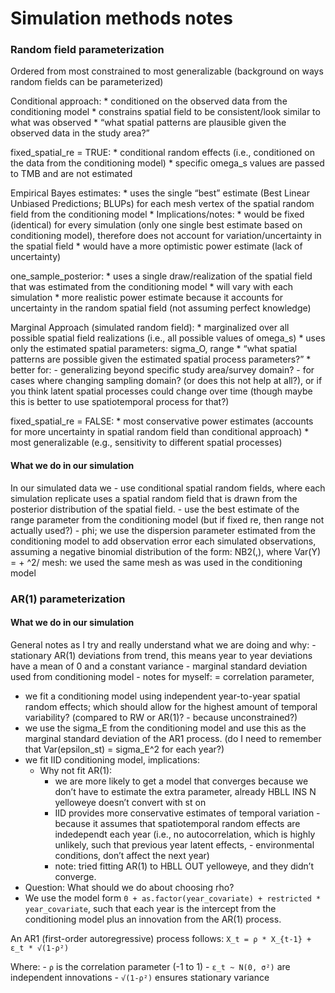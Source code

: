 # Simulation methods notes

### Random field parameterization

Ordered from most constrained to most generalizable (background on ways random fields can be parameterized)

Conditional approach:
* conditioned on the observed data from the conditioning model
* constrains spatial field to be consistent/look similar to what was observed
* "what spatial patterns are plausible given the observed data in the study area?"

fixed_spatial_re = TRUE:
  * conditional random effects (i.e., conditioned on the data from the conditioning model)
  * specific omega_s values are passed to TMB and are not estimated

  Empirical Bayes estimates:
    * uses the single "best" estimate (Best Linear Unbiased Predictions; BLUPs) for each mesh vertex of the spatial random field from the conditioning model
    * Implications/notes:
      * would be fixed (identical) for every simulation (only one single best estimate based on conditioning model), therefore does not account for variation/uncertainty in the spatial field
      * would have a more optimistic power estimate (lack of uncertainty)
  
  one_sample_posterior:
    * uses a single draw/realization of the spatial field that was estimated from the conditioning model
    * will vary with each simulation
    * more realistic power estimate because it accounts for uncertainty in the random spatial field (not assuming perfect knowledge)

Marginal Approach (simulated random field):
  * marginalized over all possible spatial field realizations (i.e., all possible values of omega_s)
  * uses only the estimated spatial parameters: sigma_O, range
  * "what spatial patterns are possible given the estimated spatial process parameters?"
  * better for:
    - generalizing beyond specific study area/survey domain?
    -  for cases where changing sampling domain? (or does this not help at all?), or if you think latent spatial processes could change over time (though maybe this is better to use spatiotemporal process for that?)

fixed_spatial_re = FALSE:
  * most conservative power estimates (accounts for more uncertainty in spatial random field than conditional approach)
  * most generalizable (e.g., sensitivity to different spatial processes)

#### What we do in our simulation
In our simulated data we 
- use conditional spatial random fields, where each simulation replicate uses a spatial random field that is drawn from the posterior distribution of the spatial field.
- use the best estimate of the range parameter from the conditioning model (but if fixed re, then range not actually used?)
- phi; we use the dispersion parameter estimated from the conditioning model to add observation error each simulated observations, assuming a negative binomial distribution of the form: NB2(\mu,\phi), where Var(Y) = \mu + \mu^2/\phi
mesh: we used the same mesh as was used in the conditioning model

### AR(1) parameterization

#### What we do in our simulation
General notes as I try and really understand what we are doing and why:
- stationary AR(1) deviations from trend, this means year to year deviations have a mean of 0 and a constant variance
- marginal standard deviation used from conditioning model
- notes for myself: \rho = correlation parameter, 

- we fit a conditioning model using independent year-to-year spatial random effects; which should allow for the highest amount of temporal variability? (compared to RW or AR(1)? - because unconstrained?)
- we use the sigma_E from the conditioning model and use this as the marginal standard deviation of the AR1 process. (do I need to remember that Var(epsilon_st) = sigma_E^2 for each year?)
- we fit IID conditioning model, implications:
  - Why not fit AR(1): 
    * we are more likely to get a model that converges because we don't have to estimate the extra \rho parameter, already HBLL INS N yelloweye doesn't convert with st on
    * IID provides more conservative estimates of temporal variation - because it assumes that spatiotemporal random effects are indedependt each year (i.e., no autocorrelation, which is highly unlikely, such that previous year latent effects, - environmental conditions, don't affect the next year)
    * note: tried fitting AR(1) to HBLL OUT yelloweye, and they didn't converge.
- Question: What should we do about choosing rho?
- We use the model form `0 + as.factor(year_covariate) + restricted * year_covariate`, such that each year is the intercept from the conditioning model plus an innovation from the AR(1) process.

An AR1 (first-order autoregressive) process follows: `X_t = ρ * X_{t-1} + ε_t * √(1-ρ²)`

Where:
- `ρ` is the correlation parameter (-1 to 1)
- `ε_t ~ N(0, σ²)` are independent innovations
- `√(1-ρ²)` ensures stationary variance